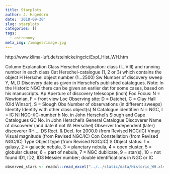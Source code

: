 ```yaml
---
title: Starplots
author: J. Hagedorn
date: '2018-09-30'
slug: starplots
categories: []
tags:
  - astronomy
meta_img: /images/image.jpg
---
```


http://www.klima-luft.de/steinicke/ngcic/Expl_Hist_WH.htm


Column  Explanation
Class 	Herschel designation: class (I...VIII) and running number in each class
Cat 	Herschel-catalogue (1, 2 or 3) which contains the object
H 	Herschel object number (1...2500)
Sw 	Number of discovery sweep
Y, M, D 	Discovery date as given in Herschel's published catalogues. Note: In the Historic NGC there can be given an earlier dat for some cases, based on his manuscripts.
Ap 	Aperture of discovery telescope (inch)
Foc 	Focus: N = Newtonian, F = front view
Loc 	Observing site: D = Datchet, C = Clay Hall (Old Winsor), S = Slough
Obs 	Number of observations (in different sweeps)
Identity 	Identity with other class object(s)
N 	Catalogue identifier: N = NGC, I = IC
NI 	NGC-/IC-number
h 	No. in John Herschel's Slough and Cape Catalogues
GC 	No. in John Herschel's General Catalogue
Discoverer 	Name of discoverer (and date if not W. Herschel)
Observer
	Independent (later) discoverer
RH ... DS
	Rect. & Decl. for 2000.0 (from Revised NGC/IC)
Vmag
	Visual magnitude (from Revised NGC/IC)
Con
	Constellation (from Revised NGC/IC)
Type
	Object type (from Revised NGC/IC)
S
	Object status: 1 = galaxy, 2 = galactic nebula, 3 = planetary nebula, 4 = open cluster, 5 = globular cluster, 6 = part of nebula, 7 = NGC dublicate, 9 = star(s), 10 = not found
ID1, ID2, ID3 	Messier number; double identifications in NGC or IC


```r
observed_stars <- readxl::read_excel("../../static/data/Historic_WH.xls")
```

